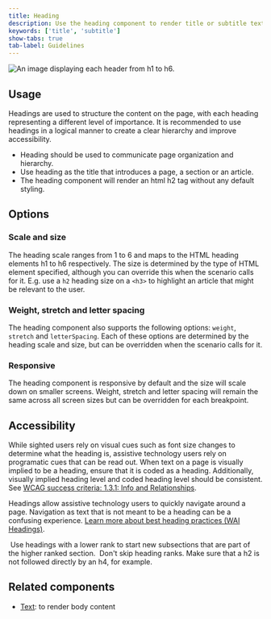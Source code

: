 ```yaml
---
title: Heading
description: Use the heading component to render title or subtitle text
keywords: ['title', 'subtitle']
show-tabs: true
tab-label: Guidelines
---
```



![An image displaying each header from h1 to h6.](https://github.com/primer/brand/assets/912236/9947878f-4d2f-439f-ab6e-8349115f6888)

## Usage

Headings are used to structure the content on the page, with each heading representing a different level of importance. It is recommended to use headings in a logical manner to create a clear hierarchy and improve accessibility.

- Heading should be used to communicate page organization and hierarchy.
- Use heading as the title that introduces a page, a section or an article.
- The heading component will render an html h2 tag without any default styling.

## Options

### Scale and size

The heading scale ranges from 1 to 6 and maps to the HTML heading elements h1 to h6 respectively. The size is determined by the type of HTML element specified, although you can override this when the scenario calls for it. E.g. use a `h2` heading size on a `<h3>` to highlight an article that might be relevant to the user.

### Weight, stretch and letter spacing

The heading component also supports the following options: `weight`, `stretch` and `letterSpacing`. Each of these options are determined by the heading scale and size, but can be overridden when the scenario calls for it.

### Responsive

The heading component is responsive by default and the size will scale down on smaller screens. Weight, stretch and letter spacing will remain the same across all screen sizes but can be overridden for each breakpoint.

<ResponsiveHeadingVideo />

## Accessibility

While sighted users rely on visual cues such as font size changes to determine what the heading is, assistive technology users rely on programatic cues that can be read out. When text on a page is visually implied to be a heading, ensure that it is coded as a heading. Additionally, visually implied heading level and coded heading level should be consistent. See [WCAG success criteria: 1.3.1: Info and Relationships](https://www.w3.org/WAI/WCAG21/Understanding/info-and-relationships.html).

Headings allow assistive technology users to quickly navigate around a page. Navigation as text that is not meant to be a heading can be a confusing experience. [Learn more about best heading practices (WAI Headings)](https://www.w3.org/WAI/tutorials/page-structure/headings/).

<DoDontContainer>
  <Do>
    <img src="https://github.com/primer/brand/assets/912236/05b615e0-9f07-4718-8ce5-80109119b92a" alt="" />
    <Caption>
      Use headings with a lower rank to start new subsections that are part of the higher ranked section.
    </Caption>
  </Do>
  <Dont>
    <img src="https://github.com/primer/brand/assets/912236/876097cc-27a9-41c4-adab-24db8a3c6432" alt="" />
    <Caption>Don't skip heading ranks. Make sure that a h2 is not followed directly by an h4, for example.</Caption>
  </Dont>
</DoDontContainer>

## Related components

- [Text](/components/Text): to render body content
